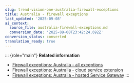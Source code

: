 ```yaml
---
slug: trend-vision-one-australia-firewall-exceptions
title: Australia - firewall exceptions
last_updated: '2025-09-08'
ai_context:
  source_file: australia-firewall-exceptions.md
  conversion_date: '2025-09-08T23:42:24.692Z'
conversion_status: converted
translation_ready: true
---
```


::: {role="main"}
**Related information**

- [Firewall exceptions: Australia - all exceptions](firewall-australia-all-exceptions.mdx)
- [Firewall exceptions: Australia - cloud service extension](firewall-australia-cloud-service.mdx)
- [Firewall exceptions: Australia - hosted Service Gateway](firewall-australia-hosted-service.mdx)
:::
